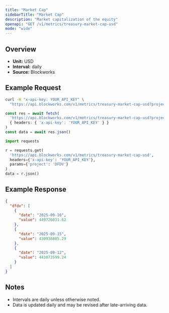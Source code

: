```yaml
---
title: "Market Cap"
sidebarTitle: "Market Cap"
description: "Market capitalization of the equity"
openapi: "GET /v1/metrics/treasury-market-cap-usd"
mode: "wide"
---
```


## Overview

- **Unit:** USD
- **Interval:** daily
- **Source:** Blockworks

## Example Request

<CodeGroup>

```bash cURL
curl -H "x-api-key: YOUR_API_KEY" \
  "https://api.blockworks.com/v1/metrics/treasury-market-cap-usd?project=DFDV"
```

```typescript TypeScript
const res = await fetch(
  'https://api.blockworks.com/v1/metrics/treasury-market-cap-usd?project=DFDV',
  { headers: { 'x-api-key': 'YOUR_API_KEY' } }
)
const data = await res.json()
```

```python Python
import requests

r = requests.get(
  'https://api.blockworks.com/v1/metrics/treasury-market-cap-usd',
  headers={'x-api-key': 'YOUR_API_KEY'},
  params={'project': 'DFDV'}
)
data = r.json()
```

</CodeGroup>

## Example Response

```json
{
  "dfdv": [
    {
      "date": "2025-09-16",
      "value": 449726031.62
    },
    {
      "date": "2025-09-15",
      "value": 430936805.29
    },
    {
      "date": "2025-09-12",
      "value": 441073599.24
    }
  ]
}
```

## Notes
- Intervals are daily unless otherwise noted.
- Data is updated daily and may be revised after late-arriving data.